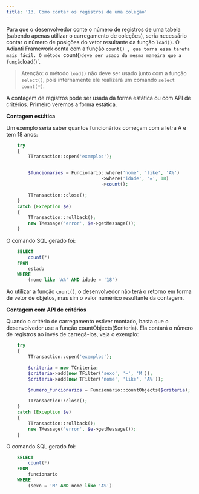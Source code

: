 ```yaml
---
title: '13. Como contar os registros de uma coleção'
---
```


Para que o desenvolvedor conte o número de registros de uma tabela (sabendo apenas utilizar o carregamento de coleções), seria necessário contar o número de posições do vetor resultante da função `load()`. O Adianti Framework conta com a função `count() , que torna essa tarefa mais fácil. O método `count()` deve ser usado da mesma maneira que a função `load()`.

> Atenção: o método `load()` não deve ser usado junto com a função `select()`, pois internamente ele realizará um comando `select count(*)`.

A contagem de registros pode ser usada da forma estática ou com API de critérios. Primeiro veremos a forma estática.

**Contagem estática**

Um exemplo seria saber quantos funcionários começam com a letra A e tem 18 anos:

```php
    try
    {
        TTransaction::open('exemplos');


        $funcionarios = Funcionario::where('nome', 'like', 'A%')
                                   ->where('idade', '=', 18)
                                   ->count();

        TTransaction::close();
    }
    catch (Exception $e)
    {
        TTransaction::rollback();
        new TMessage('error', $e->getMessage());
    }
```

O comando SQL gerado foi:

```sql
    SELECT
        count(*)
    FROM
        estado
    WHERE
        (nome like 'A%' AND idade = '18')
```

Ao utilizar a função `count()`, o desenvolvedor não terá o retorno em forma de vetor de objetos, mas sim o valor numérico resultante da contagem.

**Contagem com API de critérios**

Quando o critério de carregamento estiver montado, basta que o desenvolvedor use a função countObjects($criteria). Ela contará o número de registros ao invés de carregá-los, veja o exemplo:

```php
    try
    {
        TTransaction::open('exemplos');

        $criteria = new TCriteria;
        $criteria->add(new TFilter('sexo', '=', 'M'));
        $criteria->add(new TFilter('nome', 'like', 'A%'));

        $numero_funcionarios = Funcionario::countObjects($criteria);

        TTransaction::close();
    }
    catch (Exception $e)
    {
        TTransaction::rollback();
        new TMessage('error', $e->getMessage());
    }
```

O comando SQL gerado foi:

```sql
    SELECT 
        count(*)
    FROM 
        funcionario
    WHERE 
        (sexo = 'M' AND nome like 'A%')
```
